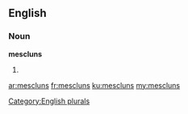 ==English==

===Noun===
'''mescluns'''

# {{plural of|mesclun}}

[[Category:English plurals]]

[[ar:mescluns]]
[[fr:mescluns]]
[[ku:mescluns]]
[[my:mescluns]]